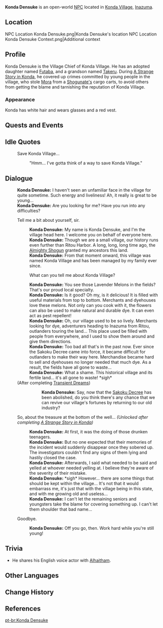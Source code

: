 {{Character Infobox
|type             = Open-World NPC
|image            = NPC Konda Densuke.png
|realname         = 
|region           = Inazuma
|location         = Inazuma
|affiliation      = Konda Village
|affiliation2     = Konda Clan
|ancestry         = [[Konda Clan]]
|child            = Futaba
|childNote        = adoptive
|relative         = Takeru
|relativeNote     = grandson
|title            = Village Chief
|voiceEN          = [[imdb:nm5941822|Nazeeh Tarsha]]<ref>Twitter: [https://twitter.com/nazeehtarsha/status/1419340792477503488 EN VA Self Announcement]</ref>
|voiceCN          = 
|voiceJP          = 
}}
'''Konda Densuke''' is an open-world [[NPC]] located in [[Konda Village]], [[Inazuma]].

==Location==
<gallery>
NPC Location Konda Densuke.png|Konda Densuke's location
NPC Location Konda Densuke Context.png|Additional context
</gallery>

==Profile==
<!-- detailed story/lore information goes here -->
Konda Densuke is the Village Chief of Konda Village. He has an adopted daughter named [[Futaba]], and a grandson named [[Takeru]]. During [[A Strange Story in Konda]], he covered up crimes committed by young people in the village, who stole [[Mora]] from a [[Shogunate Samurai|Shogunate's]] cargo carts, to avoid others from getting the blame and tarnishing the reputation of Konda Village.

===Appearance===
Konda has white hair and wears glasses and a red vest.

==Quests and Events==
{{Quests and Events}}

==Idle Quotes==
{{Dialogue Start}}
: {{DIcon|Idle}} Save Konda Village...
:: {{A|VO Konda Densuke 01.ogg}} "Hmm... I've gotta think of a way to save Konda Village."
{{Dialogue End}}

==Dialogue==
{{Dialogue Start}}
:'''Konda Densuke:''' I haven't seen an unfamiliar face in the village for quite sometime. Such energy and liveliness! Ah, it really is great to be young...
:'''Konda Densuke:''' Are you looking for me? Have you run into any difficulties?
:{{DIcon}} Tell me a bit about yourself, sir.
::'''Konda Densuke:''' My name is Konda Densuke, and I'm the village head here. I welcome you on behalf of everyone here.
::'''Konda Densuke:''' Though we are a small village, our history runs even further than Ritou Harbor. A long, long, long time ago, the [[Almighty Shogun]] granted my ancestors this land.
::'''Konda Densuke:''' From that moment onward, this village was named Konda Village and has been managed by my family ever since.
::{{DIcon}} What can you tell me about Konda Village?
::'''Konda Densuke:''' You see those Lavender Melons in the fields? That's our proud local specialty.
::'''Konda Densuke:''' Is it good? Oh my, is it delicious! It is filled with useful materials from top to bottom. Merchants and dyehouses love these melons. Not only can you cook with it, the flowers can also be used to make natural and durable dye. It can even act as pest repellent!
::'''Konda Densuke:''' Oh, our village used to be so lively. Merchants looking for dye, adventurers heading to Inazuma from Ritou, outlanders touring the land... This place used be filled with people from everywhere, and I used to show them around and give them directions.
::'''Konda Densuke:''' Too bad all that's in the past now. Ever since the Sakoku Decree came into force, it became difficult for outlanders to make their way here. Merchandise became hard to sell and dyehouses no longer needed that much dye. As a result, the fields have all gone to waste...
::'''Konda Densuke:''' What a shame. This historical village and its fertile land... it's all gone to waste! *sigh*
:;(After completing [[Transient Dreams]])
:::'''Konda Densuke:''' Say, now that the [[Sakoku Decree]] has been abolished, do you think there's any chance that we can revive our village's fortunes by returning to our old industry?
:{{DIcon}} So, about the treasure at the bottom of the well... ''(Unlocked after completing [[A Strange Story in Konda]])''
::'''Konda Densuke:''' At first, it was the doing of those drunken teenagers.
::'''Konda Densuke:''' But no one expected that their memories of the incident would suddenly disappear once they sobered up. The investigators couldn't find any signs of them lying and hastily closed the case.
::'''Konda Densuke:''' Afterwards, I said what needed to be said and yelled at whoever needed yelling at. I believe they're aware of the severity of their mistake.
::'''Konda Densuke:''' *sigh* However... there are some things that should be kept within the village... It's not that it would embarrass me, it's just that with the village being in this state, and with me growing old and useless...
::'''Konda Densuke:''' I can't let the remaining seniors and youngsters take the blame for covering something up. I can't let them shoulder that bad name...
:{{DIcon}} Goodbye.
::'''Konda Densuke:''' Off you go, then. Work hard while you're still young!
{{Dialogue End}}

==Trivia==
* He shares his English voice actor with [[Alhaitham]].

==Other Languages==
{{Other Languages
|default_hidden = 1
|en      = Konda Densuke
|zhs     = 绀田传助
|zhs_rm  = Gàntián Chuánzhù
|zht     = 紺田傳助
|zht_rm  = Gàntián Chuánzhù
|ja      = 紺田伝助
|ja_rm   = Konda Densuke
|ko      = 콘다 덴스케
|es      = Konda Densuke
|fr      = Konda Densuke
|ru      = Конда Дэнсукэ
|th      = Konda Densuke
|vi      = Konda Densuke
|de      = Konda Densuke
|id      = Konda Densuke
|pt      = Konda Densuke
|tr      = Konda Densuke
|it      = Konda Densuke
}}

==Change History==
{{Change History|2.0}}

==References==
{{Reflist}}

[[pt-br:Konda Densuke]]